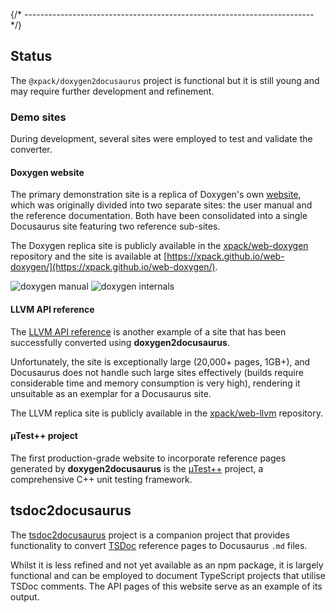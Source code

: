 {/* ------------------------------------------------------------------------ */}

## Status

The `@xpack/doxygen2docusaurus` project is functional but it is still young and may require further development and refinement.

### Demo sites

During development, several sites were employed to test and validate the converter.

#### Doxygen website

The primary demonstration site is a replica of Doxygen's own [website](https://doxygen.nl/), which was originally divided into two separate sites: the user manual and the reference documentation. Both have been consolidated into a single Docusaurus site featuring two reference sub-sites.

The Doxygen replica site is publicly available in the [xpack/web-doxygen](https://github.com/xpack/web-doxygen) repository and the site is available at [https://xpack.github.io/web-doxygen/](https://xpack.github.io/web-doxygen/).

![doxygen manual](/assets/images/doxygen-manual.png)
![doxygen internals](/assets/images/doxygen-internals.png)

#### LLVM API reference

The [LLVM API reference](https://llvm.org/doxygen/) is another example of a site that has been successfully converted using **doxygen2docusaurus**.

Unfortunately, the site is exceptionally large (20,000+ pages, 1GB+), and Docusaurus does not handle such large sites effectively (builds require considerable time and memory consumption is very high), rendering it unsuitable as an exemplar for a Docusaurus site.

The LLVM replica site is publicly available in the [xpack/web-llvm](https://github.com/xpack/web-llvm) repository.

#### µTest++ project

The first production-grade website to incorporate reference pages generated by **doxygen2docusaurus** is the [µTest++](https://micro-os-plus.github.io/micro-test-plus-xpack) project, a comprehensive C++ unit testing framework.

## tsdoc2docusaurus

The [tsdoc2docusaurus](https://github.com/xpack/tsdoc2docusaurus-cli-ts) project is a companion project that provides functionality to convert [TSDoc](https://tsdoc.org/) reference pages to Docusaurus `.md` files.

Whilst it is less refined and not yet available as an npm package, it is largely functional and can be employed to document TypeScript projects that utilise TSDoc comments. The API pages of this website serve as an example of its output.
